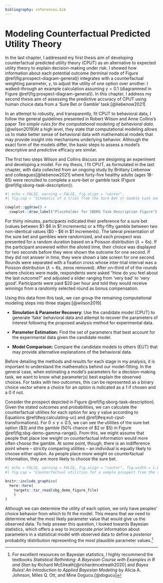 ```yaml
---
bibliography: references.bib
---
```


# Modeling Counterfactual Predicted Utility Theory

In the last chapter, I addressed my first thesis aim of developing counterfactual predicted utility theory (CPUT) as an alternative to expected utility theory to explain decision-making under risk. I showed how information about each potential outcome (terminal node of Figure \@ref(fig:prospect-diagram-general)) integrates with a counterfactual weighting parameter, $\gamma$, to adjust the utility of one option over another. I walked-through an example calculation assuming $\gamma = 0.1$ (diagrammed in Figure \@ref(fig:prospect-diagram-general)). In this chapter, I address my second thesis aim of assessing the predictive accuracy of CPUT using human choice data from a 'Sure Bet or Gamble' task.[@liebenow2021]

In an attempt to robustly, and transparently, fit CPUT to behavioral data, I follow the general guidelines presented in Robert Wilson and Anne Collins's paper *Ten simple rules for the computational modeling of behavioral data*.[@wilson2019]At a high level, they state that computational modeling allows us to make better sense of behavioral data with mathematical models that may provide insight into mechanisms underlying behavior. Although the exact form of the models differ, the basic steps to assess a model's descriptive and predictive efficacy are similar.

The first two steps Wilson and Collins discuss are designing an experiment and developing a model. For my thesis, I fit CPUT, as formulated in the last chapter, with data collected from an ongoing study by Brittany Liebenow and colleagues[@liebenow2021] where forty-five healthy adults (ages 18-65) were recruited to complete a sure-bet or gamble task (Figure \@ref(fig:sborg-task-description)).

```r
#| echo = FALSE, warning = FALSE, fig.align = "center",
#| fig.cap = "Schematic of a trial from the Sure Bet or Gamble task and subjective rating prompt."

cowplot::ggdraw() +
  cowplot::draw_label("Placeholder for SBORG Task Description Figure")

```

For thirty minutes, participants indicated their preference for a sure bet (values between \$1-\$6 in \$1 increments) or a fifty-fifty gamble between two non-identical values (\$0 - \$6 in \$1 increments). The lateral presentation of the sure bet and gambles were randomized, and each prospect was presented for a random duration based on a Poisson distribution $(\lambda = 6\text{s})$. If the participant answered within the alloted time, their choice was displayed for two seconds before they were shown the outcome for one second. If they did not answer in time, they were shown a late screen for one second. Rounds were separated with a fixation cross whose inter-trial interval was a Poisson distribution $(\lambda = 6\text{s}$, zeros removed$)$. After on-third of of the rounds where choices were made, respondents were asked "How do you feel about the last outcome?" and adjusted a slider ranging from 'very bad' to 'very good'. Participants were paid \$20 per hour and told they would receive winnings from a randomly selected round as bonus compensation.

Using this data from this task, we can group the remaining computational modeling steps into three stages:[@wilson2019]

-   **Simulation & Parameter Recovery**: Use the candidate model (CPUT) to generate 'fake' behavioral data and attempt to recover the parameters of interest following the proposed analysis method for experimental data.

-   **Parameter Estimation:** Find the set of parameters that best account for the experimental data given the candidate model.

-   **Model Comparison:** Compare the candidate models to others (EUT) that may provide alternative explanations of the behavioral data.

Before detailing the methods and results for each stage in my analysis, it is important to understand the mathematics behind our model-fitting. In the general case, when estimating a model's parameters for a decision-making task, we want to know what parameter(s) best explain the observed choices. For tasks with two outcomes, this can be represented as a binary choice vector where a choice for an option is indicated as a 1 if chosen and a 0 if not.

```{=tex}
\begin{equation*}
\begin{split}
\text{Chose Option 1} =
    \begin{bmatrix}
    1 \\
    1 \\
    1 \\
    0 \\
    1 \\
    0
\end{bmatrix}
\end{split}
\qquad
\begin{split}
\text{Chose Option 2} =
    \begin{bmatrix}
    0 \\
    0 \\
    0 \\
    1 \\
    0 \\
    1
    \end{bmatrix} 
\end{split}
\end{equation*}
```
Consider the prospect depicted in Figure \@ref(fig:sborg-task-description). Given the stated outcomes and probabilities, we can calculate the counterfactual utilities for each option for any $\gamma$ value according to Equations \@ref(#eq:calculating-uc) and \@ref(#eq:eut-cput-transformations). For $0 \leq \gamma \leq 0.5$, we can see the utilities of the sure bet option (\$3) and the gamble (50% chance of \$2 or \$5) in Figure \@ref(fig:sbg-demo-gamma-range)). From this, we might assume that people that place low weight on counterfactual information would more often choose the gamble. At some point, though, there is an indifference point where -- strictly comparing utilities -- an individual is equally likely to choose either option. As people place more weight on counterfactual information, they are more likely to choose the sure bet.

```r
#| echo = FALSE, warning = FALSE, fig.align = "center", fig.width = 1.619 * 5, fig.height = 5, dpi = 300, out.width = "95%",
#| fig.cap = "Counterfactual utilities for a sample prospect from the sure bet or gamble task simulated for $0 \\leq \\gamma \\leq 0.5$. Blue line represents the counterfactual utility of choosing the 'Sure Bet' and receiving three dollars; red line represents the counterfactual utility of choosing the 'Gamble' and having a 50% chance of receiving two dollars or five dollars. The 'indifference' point of choosing one option over the other occurs when $\\gamma \\approx 0.16$"

knitr::include_graphics(
  here::here(
    targets::tar_read(sbg_demo_figure_file)
    )
)
```

Although we can determine the utility of each option, we only have peoples' choice behavior from which to fit the model. This means that we need to determine what the most likely parameter value that would give us the observed data. To help answer this question, I looked towards Bayesian statistics, which offers a way to incorporate *prior* information about parameters in a statistical model with observed data to define a *posterior* probability distribution representing the most plausible parameter values.[^1]

[^1]: For excellent resources on Bayesian statistics, I highly recommend the textbooks *Statistical Rethinking: A Bayesian Course with Examples in R and Stan* by Richard McElreath\[@richardmcelreath2020\] and *Bayes Rules! An Introduction to Applied Bayesian Modeling* by Alicia A. Johnson, Miles Q. Ott, and Mine Dogucu.[@dogucu]
